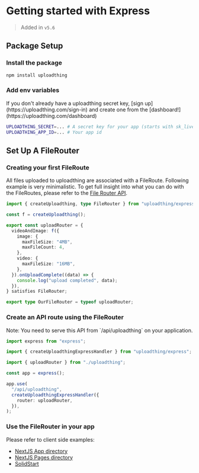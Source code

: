 
# Getting started with Express

> Added in `v5.6`

## Package Setup

<Steps>

### Install the package


```sh npm2yarn
npm install uploadthing
```

### Add env variables

<Callout>
  If you don't already have a uploadthing secret key, [sign
  up](https://uploadthing.com/sign-in) and create one from the
  [dashboard!](https://uploadthing.com/dashboard)
</Callout>

```bash copy
UPLOADTHING_SECRET=... # A secret key for your app (starts with sk_live_)
UPLOADTHING_APP_ID=... # Your app id
```

</Steps>

## Set Up A FileRouter

<Steps>

### Creating your first FileRoute

All files uploaded to uploadthing are associated with a FileRoute. Following
example is very minimalistic. To get full insight into what you can do with the
FileRoutes, please refer to the
[File Router API](/api-reference/server#file-routes).

```ts copy filename="src/uploadthing.ts"
import { createUploadthing, type FileRouter } from "uploadthing/express";

const f = createUploadthing();

export const uploadRouter = {
  videoAndImage: f({
    image: {
      maxFileSize: "4MB",
      maxFileCount: 4,
    },
    video: {
      maxFileSize: "16MB",
    },
  }).onUploadComplete((data) => {
    console.log("upload completed", data);
  }),
} satisfies FileRouter;

export type OurFileRouter = typeof uploadRouter;
```

### Create an API route using the FileRouter

<Callout type="warning">
  Note: You need to serve this API from `/api/uploadthing` on your application.
</Callout>

```ts copy filename="src/index.ts"
import express from "express";

import { createUploadthingExpressHandler } from "uploadthing/express";

import { uploadRouter } from "./uploadthing";

const app = express();

app.use(
  "/api/uploadthing",
  createUploadthingExpressHandler({
    router: uploadRouter,
  }),
);
```

### Use the FileRouter in your app

Please refer to client side examples:

- [NextJS App directory](/getting-started/appdir#create-the-uploadthing-components-optional)
- [NextJS Pages directory](/getting-started/pagedir#create-the-uploadthing-components-optional)
- [SolidStart](/getting-started/solid#use-the-filerouter-in-your-app)

</Steps>
